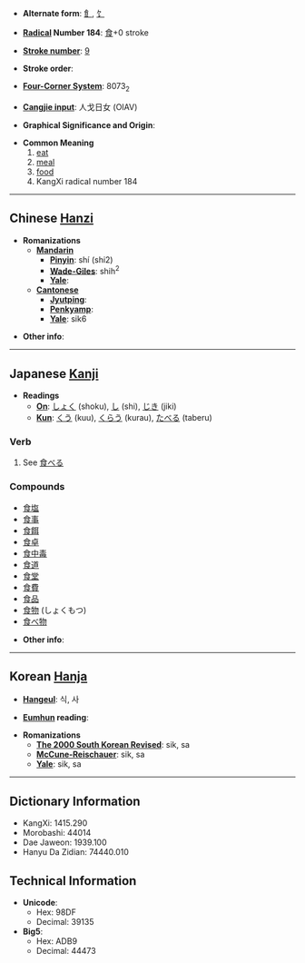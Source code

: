 * '''Alternate form''': [[飠]], [[饣]]

* '''[[Wiktionary:Chinese radical index| Radical]] Number 184''': [[Wiktionary:Chinese radical index 食|食]]+0 stroke

* '''[[Wiktionary:Chinese total strokes index|Stroke number]]''': [[Wiktionary:Chinese total strokes index 9|9]]

* '''Stroke order''': 

* '''[[Wiktionary:Chinese four corner index|Four-Corner System]]''': 8073<sub>2</sub>

* '''[[Wiktionary:Chinese Cangjie index|Cangjie input]]''': 人戈日女 (OIAV)

* '''Graphical Significance and Origin''': 

* '''Common Meaning'''
*#[[eat]]
*# [[meal]]
*# [[food]]
*# KangXi radical number 184


----

== Chinese [[Hanzi]] ==

* '''Romanizations'''
** '''[[Mandarin]]'''
*** '''[[Pinyin]]''': shí (shi2)
*** '''[[Wade-Giles]]''': shih<sup>2</sup>
*** '''[[Yale]]''': 
** '''[[Cantonese]]'''
*** '''[[Jyutping]]''':
*** '''[[Penkyamp]]''': 
*** '''[[Yale]]''': sik6

* '''Other info''': 

----

== Japanese [[Kanji]] ==

* '''Readings'''
** '''[[On]]''': [[しょく]] (shoku), [[し]] (shi), [[じき]] (jiki)
** '''[[Kun]]''': [[くう]] (kuu), [[くらう]] (kurau), [[たべる]] (taberu)

===Verb===
# See [[食べる]]

===Compounds===
*[[食塩]]
*[[食事]]
*[[食餌]]
*[[食卓]]
*[[食中毒]]
*[[食道]]
*[[食堂]]
*[[食費]]
*[[食品]]
*[[食物]] (しょくもつ)
*[[食べ物]]

* '''Other info''':  

----

== Korean [[Hanja]] ==

* '''[[Hangeul]]''': 식, 사

* '''[[Eumhun]] reading''': 

* '''Romanizations'''
** '''[[The 2000 South Korean Revised Romanization|The 2000 South Korean Revised]]''': sik, sa
** '''[[McCune-Reischauer]]''': sik, sa
** '''[[Yale]]''': sik, sa

----

== Dictionary Information ==

* KangXi: 1415.290
* Morobashi: 44014
* Dae Jaweon: 1939.100
* Hanyu Da Zidian: 74440.010

== Technical Information ==

* '''Unicode''':
** Hex: 98DF
** Decimal: 39135
* '''Big5''':
** Hex: ADB9
** Decimal: 44473